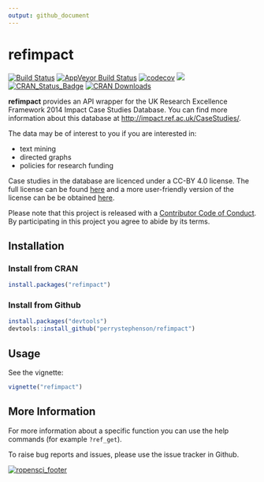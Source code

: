 ```yaml
---
output: github_document
---
```


<!-- README.md is generated from README.Rmd. Please edit that file -->

# refimpact

[![Build Status](https://travis-ci.org/ropensci/refimpact.svg?branch=master)](https://travis-ci.org/ropensci/refimpact)
[![AppVeyor Build Status](https://ci.appveyor.com/api/projects/status/dhg4rs9s3f3n1wj6/branch/master?svg=true)](https://ci.appveyor.com/project/perrystephenson/refimpact-vc6tf/branch/master)
[![codecov](https://codecov.io/gh/ropensci/refimpact/branch/master/graph/badge.svg)](https://codecov.io/gh/ropensci/refimpact)
[![](https://ropensci.org/badges/78_status.svg)](https://github.com/ropensci/onboarding/issues/78)
[![CRAN_Status_Badge](http://www.r-pkg.org/badges/version/refimpact)](https://CRAN.R-project.org/package=refimpact)
[![CRAN Downloads](http://cranlogs.r-pkg.org/badges/grand-total/refimpact)](http://cran.rstudio.com/web/packages/refimpact/index.html)

**refimpact** provides an API wrapper for the UK Research Excellence Framework
2014 Impact Case Studies Database. You can find more information about this
database at
[http://impact.ref.ac.uk/CaseStudies/](http://impact.ref.ac.uk/CaseStudies/).

The data may be of interest to you if you are interested in:

- text mining
- directed graphs
- policies for research funding

Case studies in the database are licenced under a CC-BY 4.0 license. The full
license can be found 
[here](https://creativecommons.org/licenses/by/4.0/legalcode) and a more 
user-friendly version of the license can be be obtained 
[here](https://creativecommons.org/licenses/by/4.0/).

Please note that this project is released with a 
[Contributor Code of Conduct](CONDUCT.md). By participating in this project you 
agree to abide by its terms.

## Installation

### Install from CRAN

```r
install.packages("refimpact")
```

### Install from Github

```r
install.packages("devtools")
devtools::install_github("perrystephenson/refimpact")
```

## Usage

See the vignette:

```r
vignette("refimpact")
```

## More Information

For more information about a specific function you can use the help commands 
(for example `?ref_get`). 

To raise bug reports and issues, please use the issue tracker in Github.

[![ropensci_footer](https://ropensci.org/public_images/ropensci_footer.png)](https://ropensci.org)

